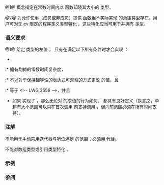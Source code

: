 {{cpp/ranges/title|sized_range|disable_sized_range}}
{{cpp/ranges/navbar}}

{{dcl begin}}
{{dcl header|ranges}}
{{dcl rev begin|num=1}}
{{dcl|since=c++20|until=c++26|1=
template&lt; class T &gt;
concept sized_range = ranges::range&lt;T&gt; &amp;&amp;
    requires(T&amp; t) {
        ranges::size(t);
    };
}}
{{dcl|since=c++26|1=
template&lt; class T &gt;
concept sized_range = ranges::approximately_sized_range&lt;T&gt; &amp;&amp;
    requires(T&amp; t) {
        ranges::size(t);
    };
}}
{{dcl rev end}}
{{dcl|num=2|since=c++20|1=
template&lt; class &gt;
constexpr bool disable_sized_range = false;
}}
{{dcl end}}

@1@ {{tt|sized_range}} 概念指定在常数时间内以 {{tt|size}} 函数知晓其大小的 {{rev inl|until=c++26|{{lconcept|range}}}}{{rev inl|since=c++26|{{rlpt|approximately_sized_range}}}} 类型。

@2@ {{tt|disable_sized_range}} 为允许使用（成员或非成员）提供 {{tt|size}} 函数但不实际实现 {{tt|sized_range}} 的范围类型存在。用户可对无 cv 限定的程序定义类型特化 {{tt|disable_sized_range}}。这些特化应当可用于{{lt|cpp/language/constant expression|常量表达式}}并拥有 {{c/core|const bool}} 类型。

===语义要求===
@1@ 给定 {{c/core|std::remove_reference_t&lt;T&gt;}} 类型的左值 {{c|t}}，{{tt|T}} 只有在满足以下所有条件时才会实现 {{tt|sized_range}}：
* {{c|ranges::size(t)}}
:* 拥有均摊的常数时间复杂度，
:* 不以对于保持相等性的表达式可观察的方式更改 {{c|t}} 的值，且
:* 等于 {{c|ranges::distance(ranges::begin(t), ranges::end(t))}}&lt;!-- LWG 3559 --&gt;，并且
* 如果 {{c/core|ranges::iterator_t&lt;T&gt;}} 实现了 {{lconcept|forward_iterator}}，那么无论对 {{c|ranges::begin(t)}} 的求值的行为如何，{{c|ranges::size(t)}} 都具有良好定义（换言之，单趟有大小范围可以只在首次调用 {{tt|begin}} 前支持调用 {{tt|size}}，但向前范围必须在所有时间支持）。

===注解===
{{tt|disable_sized_range}} 不能用于手动禁用迭代器与哨位满足 {{lconcept|sized_sentinel_for}} 的范围；必须用 {{tt|disable_sized_sentinel_for}} 代替。

不能对数组类型或引用类型特化 {{tt|disable_sized_range}}。

{{feature test macro|__cpp_lib_ranges_reserve_hint|std=C++26|value=202502L|{{lc|ranges::approximately_sized_range}} 与 {{lc|ranges::reserve_hint}}}}

===示例===
{{example
|code=
#include &lt;forward_list&gt;
#include &lt;list&gt;
#include &lt;ranges&gt;

static_assert
(
    std::ranges::sized_range&lt;std::list&lt;int&gt;&gt; and
    not std::ranges::sized_range&lt;std::forward_list&lt;int&gt;&gt;
);

int main() {}
}}

===参阅===
{{dsc begin}}
{{dsc inc|cpp/ranges/dsc random_access_range}}
{{dsc inc|cpp/ranges/dsc contiguous_range}}
{{dsc end}}

{{langlinks|de|en|es|ja|ru}}